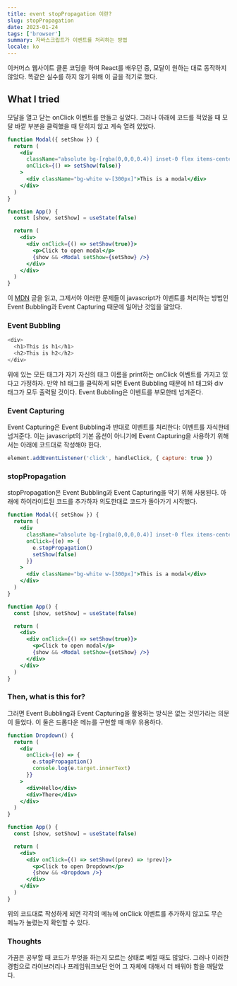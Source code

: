 ```yaml
---
title: event stopPropagation 이란?
slug: stopPropagation
date: 2023-01-24
tags: ['browser']
summary: 자바스크립트가 이벤트를 처리하는 방법
locale: ko
---
```


이커머스 웹사이트 클론 코딩을 하며 React를 배우던 중, 모달이 원하는 대로 동작하지 않았다. 똑같은 실수를 하지 않기 위해 이 글을 적기로 했다.

## What I tried

모달을 열고 닫는 onClick 이벤트를 만들고 싶었다. 그러나 아래에 코드를 적었을 때 모달 바깥 부분을 클릭했을 때 닫히지 않고 계속 열려 있었다.

```jsx
function Modal({ setShow }) {
  return (
    <div
      className="absolute bg-[rgba(0,0,0,0.4)] inset-0 flex items-center justify-center"
      onClick={() => setShow(false)}
    >
      <div className="bg-white w-[300px]">This is a modal</div>
    </div>
  )
}

function App() {
  const [show, setShow] = useState(false)

  return (
    <div>
      <div onClick={() => setShow(true)}>
        <p>Click to open modal</p>
        {show && <Modal setShow={setShow} />}
      </div>
    </div>
  )
}
```

이 [MDN](https://developer.mozilla.org/en-US/docs/Learn/JavaScript/Building_blocks/Events) 글을 읽고, 그제서야 이러한 문제들이 javascript가 이벤트를 처리하는 방법인 Event Bubbling과 Event Capturing 때문에 일어난 것임을 알았다.

### Event Bubbling

```js
<div>
  <h1>This is h1</h1>
  <h2>This is h2</h2>
</div>
```

위에 있는 모든 태그가 자기 자신의 태그 이름을 print하는 onClick 이벤트를 가지고 있다고 가정하자. 만약 h1 태그를 클릭하게 되면 Event Bubbling 때문에 h1 태그와 div 태그가 모두 출력될 것이다. Event Bubbling은 이벤트를 부모한테 넘겨준다.

### Event Capturing

Event Capturing은 Event Bubbling과 반대로 이벤트를 처리한다: 이벤트를 자식한테 넘겨준다. 이는 javascript의 기본 옵션이 아니기에 Event Capturing을 사용하기 위해서는 아래에 코드대로 작성해야 한다.

```js
element.addEventListener('click', handleClick, { capture: true })
```

### stopPropagation

stopPropagation은 Event Bubbling과 Event Capturing을 막기 위해 사용된다. 아래에 하이라이트된 코드를 추가하자 의도한대로 코드가 돌아가기 시작했다.

```jsx {6}
function Modal({ setShow }) {
  return (
    <div
      className="absolute bg-[rgba(0,0,0,0.4)] inset-0 flex items-center justify-center"
      onClick={(e) => {
        e.stopPropagation()
        setShow(false)
      }}
    >
      <div className="bg-white w-[300px]">This is a modal</div>
    </div>
  )
}

function App() {
  const [show, setShow] = useState(false)

  return (
    <div>
      <div onClick={() => setShow(true)}>
        <p>Click to open modal</p>
        {show && <Modal setShow={setShow} />}
      </div>
    </div>
  )
}
```

### Then, what is this for?

그러면 Event Bubbling과 Event Capturing을 활용하는 방식은 없는 것인가라는 의문이 들었다. 이 둘은 드롭다운 메뉴를 구현할 때 매우 유용하다.

```jsx
function Dropdown() {
  return (
    <div
      onClick={(e) => {
        e.stopPropagation()
        console.log(e.target.innerText)
      }}
    >
      <div>Hello</div>
      <div>There</div>
    </div>
  )
}

function App() {
  const [show, setShow] = useState(false)

  return (
    <div>
      <div onClick={() => setShow((prev) => !prev)}>
        <p>Click to open Dropdown</p>
        {show && <Dropdown />}
      </div>
    </div>
  )
}
```

위의 코드대로 작성하게 되면 각각의 메뉴에 onClick 이벤트를 추가하지 않고도 무슨 메뉴가 눌렸는지 확인할 수 있다.

### Thoughts

가끔은 공부할 때 코드가 무엇을 하는지 모르는 상태로 베낄 때도 많았다. 그러나 이러한 경험으로 라이브러리나 프레임워크보단 언어 그 자체에 대해서 더 배워야 함을 깨달았다.
